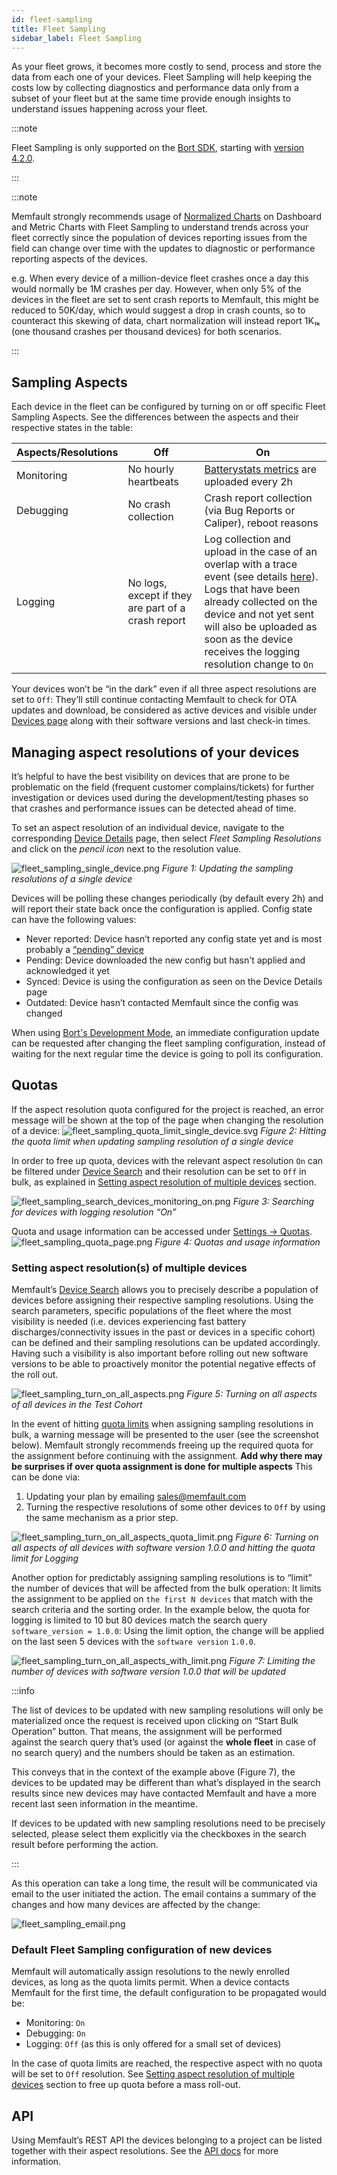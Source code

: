 ```yaml
---
id: fleet-sampling
title: Fleet Sampling
sidebar_label: Fleet Sampling
---
```


As your fleet grows, it becomes more costly to send, process and store the data
from each one of your devices. Fleet Sampling will help keeping the costs low by
collecting diagnostics and performance data only from a subset of your fleet but
at the same time provide enough insights to understand issues happening across
your fleet.

:::note

Fleet Sampling is only supported on the
[Bort SDK](https://github.com/memfault/bort), starting with
[version 4.2.0](https://github.com/memfault/bort/blob/master/CHANGELOG.md#v420---september-14th-2022).

:::

:::note

Memfault strongly recommends usage of
[Normalized Charts](/docs/platform/charts/#chart-normalization) on Dashboard and
Metric Charts with Fleet Sampling to understand trends across your fleet
correctly since the population of devices reporting issues from the field can
change over time with the updates to diagnostic or performance reporting aspects
of the devices.

e.g. When every device of a million-device fleet crashes once a day this would
normally be 1M crashes per day. However, when only 5% of the devices in the
fleet are set to sent crash reports to Memfault, this might be reduced to
50K/day, which would suggest a drop in crash counts, so to counteract this
skewing of data, chart normalization will instead report 1K₁ₖ (one thousand
crashes per thousand devices) for both scenarios.

:::

## Sampling Aspects

Each device in the fleet can be configured by turning on or off specific Fleet
Sampling Aspects. See the differences between the aspects and their respective
states in the table:

| Aspects/Resolutions | Off                                                | On                                                                                                                                                                                                                                                                                                 |
| ------------------- | -------------------------------------------------- | -------------------------------------------------------------------------------------------------------------------------------------------------------------------------------------------------------------------------------------------------------------------------------------------------- |
| Monitoring          | No hourly heartbeats                               | [Batterystats metrics](/docs/android/android-builtin-metrics#battery-and-related-metrics) are uploaded every 2h                                                                                                                                                                                    |
| Debugging           | No crash collection                                | Crash report collection (via Bug Reports or Caliper), reboot reasons                                                                                                                                                                                                                               |
| Logging             | No logs, except if they are part of a crash report | Log collection and upload in the case of an overlap with a trace event (see details [here](/docs/android/android-logging/)). <br />Logs that have been already collected on the device and not yet sent will also be uploaded as soon as the device receives the logging resolution change to `On` |

Your devices won’t be “in the dark” even if all three aspect resolutions are set
to `Off`: They’ll still continue contacting Memfault to check for OTA updates
and download, be considered as active devices and visible under
[Devices page](https://app.memfault.com/organizations/-/projects/-/devices)
along with their software versions and last check-in times.

## Managing aspect resolutions of your devices

It’s helpful to have the best visibility on devices that are prone to be
problematic on the field (frequent customer complains/tickets) for further
investigation or devices used during the development/testing phases so that
crashes and performance issues can be detected ahead of time.

To set an aspect resolution of an individual device, navigate to the
corresponding
[Device Details](/docs/platform/inspecting-a-device#device-details) page, then
select _Fleet Sampling Resolutions_ and click on the *pencil icon* next to the
resolution value.

![fleet_sampling_single_device.png](/img/docs/platform/fleet-sampling-single-device.png)
_Figure 1: Updating the sampling resolutions of a single device_

Devices will be polling these changes periodically (by default every 2h) and
will report their state back once the configuration is applied. Config state can
have the following values:

- Never reported: Device hasn’t reported any config state yet and is most
  probably a [“pending” device](/docs/platform/memfault-terminology)
- Pending: Device downloaded the new config but hasn't applied and acknowledged
  it yet
- Synced: Device is using the configuration as seen on the Device Details page
- Outdated: Device hasn’t contacted Memfault since the config was changed

When using
[Bort's Development Mode](/docs/android/android-getting-started-guide/#development-mode-since-bort-420),
an immediate configuration update can be requested after changing the fleet
sampling configuration, instead of waiting for the next regular time the device
is going to poll its configuration.

## Quotas

If the aspect resolution quota configured for the project is reached, an error
message will be shown at the top of the page when changing the resolution of a
device:
![fleet_sampling_quota_limit_single_device.svg](/img/docs/platform/fleet_sampling_quota_limit_single_device.svg)
_Figure 2: Hitting the quota limit when updating sampling resolution of a single
device_

In order to free up quota, devices with the relevant aspect resolution `On` can
be filtered under
[Device Search](https://app.memfault.com/organizations/-/projects/-/devices) and
their resolution can be set to `Off` in bulk, as explained in
[Setting aspect resolution of multiple devices](#setting-aspect-resolutions-of-multiple-devices)
section.

![fleet_sampling_search_devices_monitoring_on.png](/img/docs/platform/fleet_sampling_search_devices_monitoring_on.png)
_Figure 3: Searching for devices with logging resolution “On”_

Quota and usage information can be accessed under
[Settings → Quotas](https://app.memfault.com/organizations/-/projects/-/settings/quotas).
![fleet_sampling_quota_page.png](/img/docs/platform/fleet_sampling_quota_page.png)
_Figure 4: Quotas and usage information_

### Setting aspect resolution(s) of multiple devices

Memfault’s
[Device Search](https://app.memfault.com/organizations/-/projects/-/devices)
allows you to precisely describe a population of devices before assigning their
respective sampling resolutions. Using the search parameters, specific
populations of the fleet where the most visibility is needed (i.e. devices
experiencing fast battery discharges/connectivity issues in the past or devices
in a specific cohort) can be defined and their sampling resolutions can be
updated accordingly. Having such a visibility is also important before rolling
out new software versions to be able to proactively monitor the potential
negative effects of the roll out.

![fleet_sampling_turn_on_all_aspects.png](/img/docs/platform/fleet_sampling_turn_on_all_aspects.png)
_Figure 5: Turning on all aspects of all devices in the Test Cohort_

In the event of hitting [quota limits](#quotas) when assigning sampling
resolutions in bulk, a warning message will be presented to the user (see the
screenshot below). Memfault strongly recommends freeing up the required quota
for the assignment before continuing with the assignment. **Add why there may be
surprises if over quota assignment is done for multiple aspects** This can be
done via:

1. Updating your plan by emailing sales@memfault.com
2. Turning the respective resolutions of some other devices to `Off` by using the same mechanism as a prior step.

![fleet_sampling_turn_on_all_aspects_quota_limit.png](/img/docs/platform/fleet_sampling_turn_on_all_aspects_quota_limit.png)
_Figure 6: Turning on all aspects of all devices with software version 1.0.0 and
hitting the quota limit for Logging_

Another option for predictably assigning sampling resolutions is to “limit” the
number of devices that will be affected from the bulk operation: It limits the
assignment to be applied on `the first N devices` that match with the search
criteria and the sorting order. In the example below, the quota for logging is
limited to 10 but 80 devices match the search query `software_version = 1.0.0`:
Using the limit option, the change will be applied on the last seen 5 devices
with the `software version` `1.0.0`.

![fleet_sampling_turn_on_all_aspects_with_limit.png](/img/docs/platform/fleet_sampling_turn_on_all_aspects_with_limit.png)
_Figure 7: Limiting the number of devices with software version 1.0.0 that will
be updated_

:::info

The list of devices to be updated with new sampling resolutions will only be
materialized once the request is received upon clicking on “Start Bulk
Operation” button. That means, the assignment will be performed against the
search query that’s used (or against the **whole fleet** in case of no search
query) and the numbers should be taken as an estimation.

This conveys that in the context of the example above (Figure 7), the devices to
be updated may be different than what’s displayed in the search results since
new devices may have contacted Memfault and have a more recent last seen
information in the meantime.

If devices to be updated with new sampling resolutions need to be precisely
selected, please select them explicitly via the checkboxes in the search result
before performing the action.

:::

As this operation can take a long time, the result will be communicated via
email to the user initiated the action. The email contains a summary of the
changes and how many devices are affected by the change:

![fleet_sampling_email.png](/img/docs/platform/fleet_sampling_email.png)

### Default Fleet Sampling configuration of new devices

Memfault will automatically assign resolutions to the newly enrolled devices, as
long as the quota limits permit. When a device contacts Memfault for the first
time, the default configuration to be propagated would be:

- Monitoring: `On`
- Debugging: `On`
- Logging: `Off` (as this is only offered for a small set of devices)

In the case of quota limits are reached, the respective aspect with no quota
will be set to `Off` resolution. See
[Setting aspect resolution of multiple devices](#setting-aspect-resolutions-of-multiple-devices)
section to free up quota before a mass roll-out.

## API

Using Memfault’s REST API the devices belonging to a project can be listed
together with their aspect resolutions. See the
[API docs](https://api-docs.memfault.com/#2634f3fb-d137-42a8-b093-e05d420b8932)
for more information.
